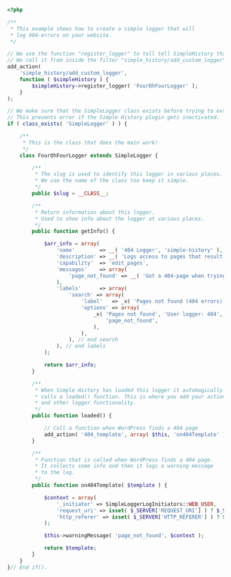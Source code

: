 ```php
<?php

/**
 * This example shows how to create a simple logger that will
 * log 404-errors on your website.
 */

// We use the function "register_logger" to tell tell SimpleHistory that our custom logger exists.
// We call it from inside the filter "simple_history/add_custom_logger".
add_action(
	'simple_history/add_custom_logger',
	function ( $simpleHistory ) {
		$simpleHistory->register_logger( 'FourOhFourLogger' );
	}
);

// We make sure that the SimpleLogger class exists before trying to extend it.
// This prevents error if the Simple History plugin gets inactivated.
if ( class_exists( 'SimpleLogger' ) ) {

	/**
	 * This is the class that does the main work!
	 */
	class FourOhFourLogger extends SimpleLogger {

		/**
		 * The slug is used to identify this logger in various places.
		 * We use the name of the class too keep it simple.
		 */
		public $slug = __CLASS__;

		/**
		 * Return information about this logger.
		 * Used to show info about the logger at various places.
		 */
		public function getInfo() {

			$arr_info = array(
				'name'        => __( '404 Logger', 'simple-history' ),
				'description' => __( 'Logs access to pages that result in page not found errors (error code 404)', 'simple-history' ),
				'capability'  => 'edit_pages',
				'messages'    => array(
					'page_not_found' => __( 'Got a 404-page when trying to visit "{request_uri}"', 'simple-history' ),
				),
				'labels'      => array(
					'search' => array(
						'label'   => _x( 'Pages not found (404 errors)', 'User logger: 404', 'simple-history' ),
						'options' => array(
							_x( 'Pages not found', 'User logger: 404', 'simple-history' ) => array(
								'page_not_found',
							),
						),
					), // end search
				), // end labels
			);

			return $arr_info;
		}

		/**
		 * When Simple History has loaded this logger it automagically
		 * calls a loaded() function. This is where you add your actions
		 * and other logger functionality.
		 */
		public function loaded() {

			// Call a function when WordPress finds a 404 page
			add_action( '404_template', array( $this, 'on404Template' ), 10, 1 );
		}

		/**
		 * Function that is called when WordPress finds a 404 page.
		 * It collects some info and then it logs a warning message
		 * to the log.
		 */
		public function on404Template( $template ) {

			$context = array(
				'_initiator' => SimpleLoggerLogInitiators::WEB_USER,
				'request_uri' => isset( $_SERVER['REQUEST_URI'] ) ? $_SERVER['REQUEST_URI'] : '',
				'http_referer' => isset( $_SERVER['HTTP_REFERER'] ) ? $_SERVER['HTTP_REFERER'] : '',
			);

			$this->warningMessage( 'page_not_found', $context );

			return $template;
		}
	}
}// End if().
```
